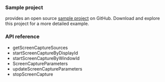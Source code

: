 <PlatformWrapper platform="electron">

### Sample project

<Vg k="COMPANY" /> provides an open source <Vpl k="NAME" /> [sample project](https://github.com/AgoraIO-Extensions/Electron-SDK/blob/main/example/src/renderer/examples/advanced/ScreenShare/ScreenShare.tsx) on GitHub. Download and explore this project for a more detailed example.

### API reference

- <Link to="{{Global.API_REF_ELECTRON_ROOT}}/class_irtcengine.html#api_irtcengine_getscreencapturesources">getScreenCaptureSources</Link>

- <Link to="{{Global.API_REF_ELECTRON_ROOT}}/class_irtcengine.html#api_irtcengine_startscreencapturebydisplayid">startScreenCaptureByDisplayId</Link>

- <Link to="{{Global.API_REF_ELECTRON_ROOT}}/class_irtcengine.html#api_irtcengine_startscreencapturebywindowid">startScreenCaptureByWindowId</Link>

- <Link to="{{Global.API_REF_ELECTRON_ROOT}}/class_screencaptureparameters.html">ScreenCaptureParameters</Link>

- <Link to="{{Global.API_REF_ELECTRON_ROOT}}/class_irtcengine.html#api_irtcengine_updatescreencaptureparameters">updateScreenCaptureParameters</Link>

- <Link to="{{Global.API_REF_ELECTRON_ROOT}}/class_irtcengine.html#api_irtcengine_stopscreencapture">stopScreenCapture</Link>

</PlatformWrapper>